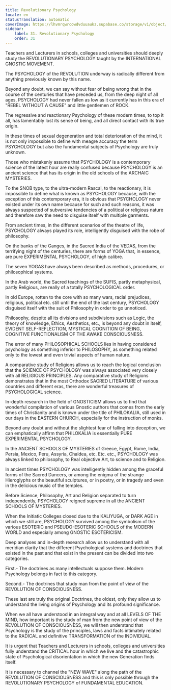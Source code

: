 ```yaml
---
title: Revolutionary Psychology
locale: en
statusTranslation: automatic
coverImage: https://lhvmrqwrcowdvduuaukz.supabase.co/storage/v1/object/public/strapi-uploads/small_cover-educacion-fundamental.webp-2d51a7828a2b1309555be27f7e2a61a0.webp
sidebar:
    label: 31. Revolutionary Psychology
    order: 31
---
```

Teachers and Lecturers in schools, colleges and universities should deeply study the REVOLUTIONARY PSYCHOLOGY taught by the INTERNATIONAL GNOSTIC MOVEMENT.

The PSYCHOLOGY of the REVOLUTION underway is radically different from anything previously known by this name.

Beyond any doubt, we can say without fear of being wrong that in the course of the centuries that have preceded us, from the deep night of all ages, PSYCHOLOGY had never fallen as low as it currently has in this era of "REBEL WITHOUT A CAUSE" and little gentlemen of ROCK.

The regressive and reactionary Psychology of these modern times, to top it all, has lamentably lost its sense of being, and all direct contact with its true origin.

In these times of sexual degeneration and total deterioration of the mind, it is not only impossible to define with meagre accuracy the term PSYCHOLOGY but also the fundamental subjects of Psychology are truly unknown.

Those who mistakenly assume that PSYCHOLOGY is a contemporary science of the latest hour are really confused because PSYCHOLOGY is an ancient science that has its origin in the old schools of the ARCHAIC MYSTERIES.

To the SNOB type, to the ultra-modern Rascal, to the reactionary, it is impossible to define what is known as PSYCHOLOGY because, with the exception of this contemporary era, it is obvious that PSYCHOLOGY never existed under its own name because for such and such reasons, it was always suspected of subversive tendencies of a political or religious nature and therefore saw the need to disguise itself with multiple garments.

From ancient times, in the different scenarios of the theatre of life, PSYCHOLOGY always played its role, intelligently disguised with the robe of philosophy.

On the banks of the Ganges, in the Sacred India of the VEDAS, from the terrifying night of the centuries, there are forms of YOGA that, in essence, are pure EXPERIMENTAL PSYCHOLOGY, of high calibre.

The seven YOGAS have always been described as methods, procedures, or philosophical systems.

In the Arab world, the Sacred teachings of the SUFIS, partly metaphysical, partly Religious, are really of a totally PSYCHOLOGICAL order.

In old Europe, rotten to the core with so many wars, racial prejudices, religious, political etc. still until the end of the last century, PSYCHOLOGY disguised itself with the suit of Philosophy in order to go unnoticed.

Philosophy, despite all its divisions and subdivisions such as Logic, the theory of knowledge, Ethics, Aesthetics, etc., is beyond any doubt in itself, EVIDENT SELF-REFLECTION, MYSTICAL COGNITION OF BEING, COGNITIVE FUNCTIONALISM OF THE AWAKE CONSCIOUSNESS.

The error of many PHILOSOPHICAL SCHOOLS lies in having considered psychology as something inferior to PHILOSOPHY, as something related only to the lowest and even trivial aspects of human nature.

A comparative study of Religions allows us to reach the logical conclusion that the SCIENCE OF PSYCHOLOGY was always associated very closely with all RELIGIOUS PRINCIPLES. Any comparative study of Religions demonstrates that in the most Orthodox SACRED LITERATURE of various countries and different eras, there are wonderful treasures of PSYCHOLOGICAL science.

In-depth research in the field of GNOSTICISM allows us to find that wonderful compilation of various Gnostic authors that comes from the early times of Christianity and is known under the title of PHILOKALIA, still used in our days in the EASTERN CHURCH, especially for the instruction of monks.

Beyond any doubt and without the slightest fear of falling into deception, we can emphatically affirm that PHILOKALIA is essentially PURE EXPERIMENTAL PSYCHOLOGY.

In the ANCIENT SCHOOLS OF MYSTERIES of Greece, Egypt, Rome, India, Persia, Mexico, Peru, Assyria, Chaldea, etc. Etc. etc., PSYCHOLOGY was always linked to philosophy, to Real objective Art, to science and to Religion.

In ancient times PSYCHOLOGY was intelligently hidden among the graceful forms of the Sacred Dancers, or among the enigma of the strange Hieroglyphs or the beautiful sculptures, or in poetry, or in tragedy and even in the delicious music of the temples.

Before Science, Philosophy, Art and Religion separated to turn independently, PSYCHOLOGY reigned supreme in all the ANCIENT SCHOOLS OF MYSTERIES.

When the Initiatic Colleges closed due to the KALIYUGA, or DARK AGE in which we still are, PSYCHOLOGY survived among the symbolism of the various ESOTERIC and PSEUDO-ESOTERIC SCHOOLS of the MODERN WORLD and especially among GNOSTIC ESOTERICISM.

Deep analyses and in-depth research allow us to understand with all meridian clarity that the different Psychological systems and doctrines that existed in the past and that exist in the present can be divided into two categories.

First.- The doctrines as many intellectuals suppose them. Modern Psychology belongs in fact to this category.

Second.- The doctrines that study man from the point of view of the REVOLUTION OF CONSCIOUSNESS.

These last are truly the original Doctrines, the oldest, only they allow us to understand the living origins of Psychology and its profound significance.

When we all have understood in an integral way and at all LEVELS OF THE MIND, how important is the study of man from the new point of view of the REVOLUTION OF CONSCIOUSNESS, we will then understand that Psychology is the study of the principles, laws and facts intimately related to the RADICAL and definitive TRANSFORMATION of the INDIVIDUAL.

It is urgent that Teachers and Lecturers in schools, colleges and universities fully understand the CRITICAL hour in which we live and the catastrophic state of Psychological disorientation in which the new Generation finds itself.

It is necessary to channel the "NEW WAVE" along the path of the REVOLUTION OF CONSCIOUSNESS and this is only possible through the REVOLUTIONARY PSYCHOLOGY of FUNDAMENTAL EDUCATION.

